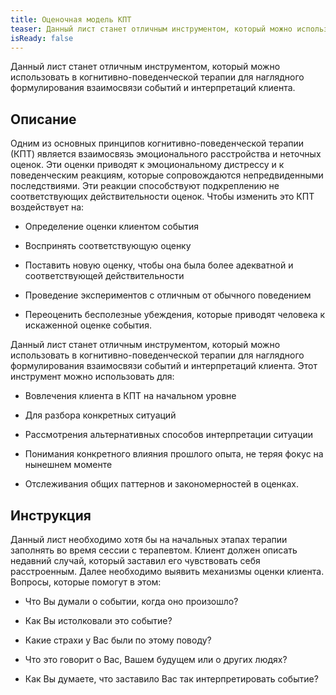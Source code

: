 ```yaml
---
title: Оценочная модель КПТ
teaser: Данный лист станет отличным инструментом, который можно использовать в когнитивно-поведенческой терапии для наглядного формулирования взаимосвязи событий и интерпретаций клиента.
isReady: false
---
```


Данный лист станет отличным инструментом, который можно использовать в когнитивно-поведенческой терапии для наглядного формулирования взаимосвязи событий и интерпретаций клиента.

## Описание

Одним из основных принципов когнитивно-поведенческой терапии (КПТ)
является взаимосвязь эмоционального расстройства и неточных оценок. Эти
оценки приводят к эмоциональному дистрессу и к поведенческим реакциям,
которые сопровождаются непредвиденными последствиями. Эти реакции
способствуют подкреплению не соответствующих действительности оценок.
Чтобы изменить это КПТ воздействует на:

-   Определение оценки клиентом события

-   Воспринять соответствующую оценку

-   Поставить новую оценку, чтобы она была более адекватной и
    соответствующей действительности

-   Проведение экспериментов с отличным от обычного поведением

-   Переоценить бесполезные убеждения, которые приводят человека к
    искаженной оценке события.

Данный лист станет отличным инструментом, который можно использовать в
когнитивно-поведенческой терапии для наглядного формулирования
взаимосвязи событий и интерпретаций клиента. Этот инструмент можно
использовать для:

-   Вовлечения клиента в КПТ на начальном уровне

-   Для разбора конкретных ситуаций

-   Рассмотрения альтернативных способов интерпретации ситуации

-   Понимания конкретного влияния прошлого опыта, не теряя фокус на
    нынешнем моменте

-   Отслеживания общих паттернов и закономерностей в оценках.

## Инструкция

Данный лист необходимо хотя бы на начальных этапах терапии заполнять во
время сессии с терапевтом. Клиент должен описать недавний случай,
который заставил его чувствовать себя расстроенным. Далее необходимо
выявить механизмы оценки клиента. Вопросы, которые помогут в этом:

-   Что Вы думали о событии, когда оно произошло?

-   Как Вы истолковали это событие?

-   Какие страхи у Вас были по этому поводу?

-   Что это говорит о Вас, Вашем будущем или о других людях?

-   Как Вы думаете, что заставило Вас так интерпретировать событие?
